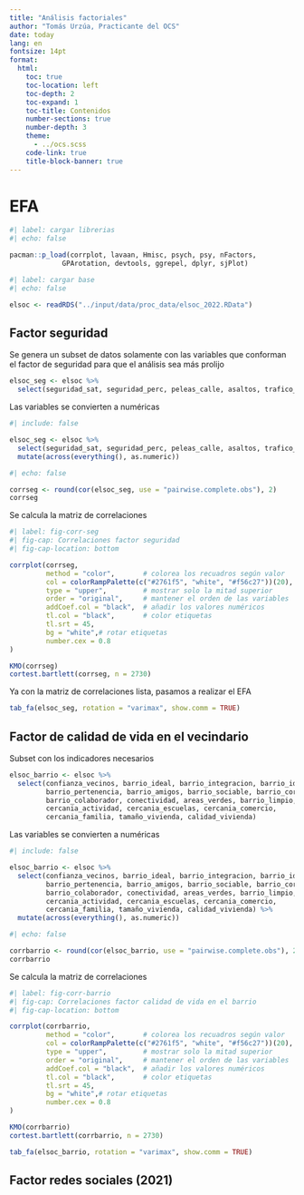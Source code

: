 ```yaml
---
title: "Análisis factoriales"
author: "Tomás Urzúa, Practicante del OCS"
date: today
lang: en
fontsize: 14pt
format:
  html:
    toc: true
    toc-location: left
    toc-depth: 2
    toc-expand: 1
    toc-title: Contenidos
    number-sections: true
    number-depth: 3
    theme:
      - ../ocs.scss
    code-link: true
    title-block-banner: true 
---
```


# EFA

```r
#| label: cargar librerias
#| echo: false

pacman::p_load(corrplot, lavaan, Hmisc, psych, psy, nFactors, 
             GPArotation, devtools, ggrepel, dplyr, sjPlot)
```

```r
#| label: cargar base
#| echo: false

elsoc <- readRDS("../input/data/proc_data/elsoc_2022.RData")
```


## Factor seguridad

Se genera un subset de datos solamente con las variables que conforman el factor de seguridad para que el análisis sea más prolijo

```r
elsoc_seg <- elsoc %>%
  select(seguridad_sat, seguridad_perc, peleas_calle, asaltos, trafico_drogas)
```

Las variables se convierten a numéricas

```r
#| include: false 

elsoc_seg <- elsoc %>%
  select(seguridad_sat, seguridad_perc, peleas_calle, asaltos, trafico_drogas) %>%
  mutate(across(everything(), as.numeric))
```


```r
#| echo: false

corrseg <- round(cor(elsoc_seg, use = "pairwise.complete.obs"), 2)
corrseg
```

Se calcula la matriz de correlaciones
```r
#| label: fig-corr-seg
#| fig-cap: Correlaciones factor seguridad
#| fig-cap-location: bottom

corrplot(corrseg,
         method = "color",       # colorea los recuadros según valor
         col = colorRampPalette(c("#2761f5", "white", "#f56c27"))(20),  # blanco a rojo
         type = "upper",         # mostrar solo la mitad superior
         order = "original",     # mantener el orden de las variables
         addCoef.col = "black",  # añadir los valores numéricos
         tl.col = "black",       # color etiquetas
         tl.srt = 45, 
         bg = "white",# rotar etiquetas
         number.cex = 0.8
)
```

```r
KMO(corrseg) 
cortest.bartlett(corrseg, n = 2730)
```


Ya con la matriz de correlaciones lista, pasamos a realizar el EFA

```r
tab_fa(elsoc_seg, rotation = "varimax", show.comm = TRUE)
```

## Factor de calidad de vida en el vecindario

Subset con los indicadores necesarios

```r
elsoc_barrio <- elsoc %>%
  select(confianza_vecinos, barrio_ideal, barrio_integracion, barrio_identidad,
         barrio_pertenencia, barrio_amigos, barrio_sociable, barrio_cordial,
         barrio_colaborador, conectividad, areas_verdes, barrio_limpio,
         cercania_actividad, cercania_escuelas, cercania_comercio,
         cercania_familia, tamaño_vivienda, calidad_vivienda)
```

Las variables se convierten a numéricas

```r
#| include: false 

elsoc_barrio <- elsoc %>%
  select(confianza_vecinos, barrio_ideal, barrio_integracion, barrio_identidad,
         barrio_pertenencia, barrio_amigos, barrio_sociable, barrio_cordial,
         barrio_colaborador, conectividad, areas_verdes, barrio_limpio,
         cercania_actividad, cercania_escuelas, cercania_comercio,
         cercania_familia, tamaño_vivienda, calidad_vivienda) %>%
  mutate(across(everything(), as.numeric))
```


```r
#| echo: false

corrbarrio <- round(cor(elsoc_barrio, use = "pairwise.complete.obs"), 2)
corrbarrio
```

Se calcula la matriz de correlaciones
```r
#| label: fig-corr-barrio
#| fig-cap: Correlaciones factor calidad de vida en el barrio
#| fig-cap-location: bottom

corrplot(corrbarrio,
         method = "color",       # colorea los recuadros según valor
         col = colorRampPalette(c("#2761f5", "white", "#f56c27"))(20),  # blanco a rojo
         type = "upper",         # mostrar solo la mitad superior
         order = "original",     # mantener el orden de las variables
         addCoef.col = "black",  # añadir los valores numéricos
         tl.col = "black",       # color etiquetas
         tl.srt = 45, 
         bg = "white",# rotar etiquetas
         number.cex = 0.8
)
```

```r
KMO(corrbarrio) 
cortest.bartlett(corrbarrio, n = 2730)
```

```r
tab_fa(elsoc_barrio, rotation = "varimax", show.comm = TRUE)
```

## Factor redes sociales (2021)